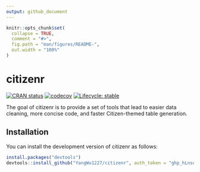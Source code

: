 ```yaml
---
output: github_document
---
```


<!-- README.md is generated from README.Rmd. Please edit that file -->

```r
knitr::opts_chunk$set(
  collapse = TRUE,
  comment = "#>",
  fig.path = "man/figures/README-",
  out.width = "100%"
)
```

# citizenr

<!-- badges: start -->
[![CRAN status](https://www.r-pkg.org/badges/version/citizenr)](https://CRAN.R-project.org/package=citizenr)
[![codecov](https://codecov.io/gh/YangWu1227/citizenr/branch/main/graph/badge.svg?token=KS3DTV6WDT)](https://codecov.io/gh/YangWu1227/citizenr)
[![Lifecycle: stable](https://img.shields.io/badge/lifecycle-stable-brightgreen.svg)](https://lifecycle.r-lib.org/articles/stages.html#stable)
<!-- badges: end -->

The goal of citizenr is to provide a set of tools that lead to easier data cleaning, more concise code, and faster Citizen-themed table generation.

## Installation

You can install the development version of citizenr as follows: 

``` r
install.packages("devtools")
devtools::install_github("YangWu1227/citizenr", auth_token = "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")
```


